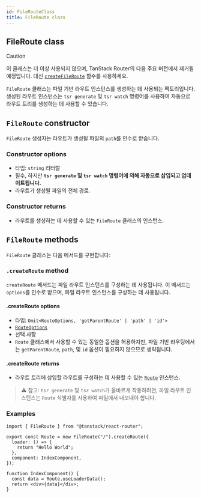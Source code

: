 ```yaml
---
id: FileRouteClass
title: FileRoute class
---
```


## FileRoute class

> [!CAUTION]
> 이 클래스는 더 이상 사용되지 않으며, TanStack Router의 다음 주요 버전에서 제거될 예정입니다.
> 대신 [`createFileRoute`](../functions/createFileRouteFunction.md) 함수를 사용하세요.

`FileRoute` 클래스는 파일 기반 라우트 인스턴스를 생성하는 데 사용되는 팩토리입니다. 생성된 라우트 인스턴스는 `tsr generate` 및 `tsr watch` 명령어를 사용하여 자동으로 라우트 트리를 생성하는 데 사용할 수 있습니다.

## `FileRoute` constructor

`FileRoute` 생성자는 라우트가 생성될 파일의 `path`를 인수로 받습니다.

### Constructor options

- 타입: `string` 리터럴
- 필수, 하지만 **`tsr generate` 및 `tsr watch` 명령어에 의해 자동으로 삽입되고 업데이트됩니다.**
- 라우트가 생성될 파일의 전체 경로.

### Constructor returns

- 라우트를 생성하는 데 사용할 수 있는 `FileRoute` 클래스의 인스턴스.

## `FileRoute` methods

`FileRoute` 클래스는 다음 메서드를 구현합니다:

### `.createRoute` method

`createRoute` 메서드는 파일 라우트 인스턴스를 구성하는 데 사용됩니다. 이 메서드는 `options`를 인수로 받으며, 파일 라우트 인스턴스를 구성하는 데 사용됩니다.

#### .createRoute options

- 타입: `Omit<RouteOptions, 'getParentRoute' | 'path' | 'id'>`
- [`RouteOptions`](./RouteOptionsType.md)
- 선택 사항
- `Route` 클래스에서 사용할 수 있는 동일한 옵션을 허용하지만, 파일 기반 라우팅에서는 `getParentRoute`, `path`, 및 `id` 옵션이 필요하지 않으므로 생략됩니다.

#### .createRoute returns

- 라우트 트리에 삽입할 라우트를 구성하는 데 사용할 수 있는 [`Route`](./RouteType.md) 인스턴스.

> ⚠️ 참고: `tsr generate` 및 `tsr watch`가 올바르게 작동하려면, 파일 라우트 인스턴스는 `Route` 식별자를 사용하여 파일에서 내보내야 합니다.

### Examples

```tsx
import { FileRoute } from "@tanstack/react-router";

export const Route = new FileRoute("/").createRoute({
  loader: () => {
    return "Hello World";
  },
  component: IndexComponent,
});

function IndexComponent() {
  const data = Route.useLoaderData();
  return <div>{data}</div>;
}
```
